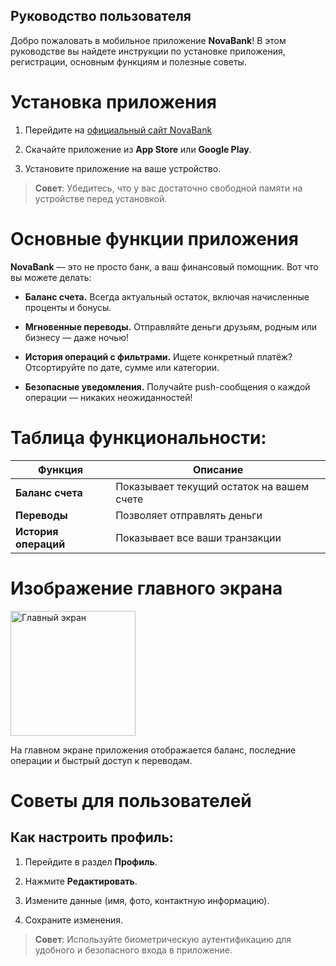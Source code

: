 ## Руководство пользователя

Добро пожаловать в мобильное приложение **NovaBank**! В этом руководстве вы найдете инструкции по установке приложения, регистрации, основным функциям и полезные советы.

# Установка приложения

1. Перейдите на [официальный сайт NovaBank](https://novabank.com.)

2. Скачайте приложение из **App Store** или **Google Play**.

3. Установите приложение на ваше устройство.

>**Совет**: Убедитесь, что у вас достаточно свободной памяти на устройстве перед установкой.

# Основные функции приложения

**NovaBank** — это не просто банк, а ваш финансовый помощник. Вот что вы можете делать:

- **Баланс счета.** 
Всегда актуальный остаток, включая начисленные проценты и бонусы.

- **Мгновенные переводы.**
Отправляйте деньги друзьям, родным или бизнесу — даже ночью!

-  **История операций с фильтрами.**
Ищете конкретный платёж? Отсортируйте по дате, сумме или категории.

- **Безопасные уведомления.**
Получайте push-сообщения о каждой операции — никаких неожиданностей!

# Таблица функциональности:

| Функция |	Описание |
|----------------------|----------|
| **Баланс счета** |	Показывает текущий остаток на вашем счете |
| **Переводы**	| Позволяет отправлять деньги |
| **История операций** |	Показывает все ваши транзакции |

# Изображение главного экрана
<img src="./img/HomeScreen.png" alt="Главный экран" width="200">

На главном экране приложения отображается баланс, последние операции и быстрый доступ к переводам.

# Советы для пользователей

## Как настроить профиль:

1. Перейдите в раздел **Профиль**.

2. Нажмите **Редактировать**.

3. Измените данные (имя, фото, контактную информацию).

4. Сохраните изменения.



> **Совет**: Используйте биометрическую аутентификацию для удобного и безопасного входа в приложение.
